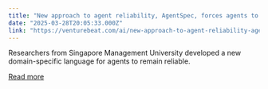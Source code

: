 ```yaml
---
title: "New approach to agent reliability, AgentSpec, forces agents to follow rules"
date: "2025-03-28T20:05:33.000Z"
link: "https://venturebeat.com/ai/new-approach-to-agent-reliability-agentspec-forces-agents-to-follow-rules/"
---
```


Researchers from Singapore Management University developed a new domain-specific language for agents to remain reliable.

[Read more](https://venturebeat.com/ai/new-approach-to-agent-reliability-agentspec-forces-agents-to-follow-rules/)
